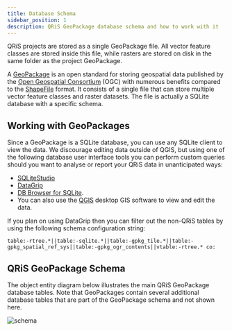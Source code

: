 ```yaml
---
title: Database Schema
sidebar_position: 1
description: QRiS GeoPackage database schema and how to work with it
---
```


QRiS projects are stored as a single GeoPackage file. All vector feature classes are stored inside this file, while rasters are stored on disk in the same folder as the project GeoPackage.

A [GeoPackage](https://www.geopackage.org/) is an open standard for storing geospatial data published by the [Open Geospatial Consortium](https://www.ogc.org/) (OGC) with numerous benefits compared to the [ShapeFile](http://switchfromshapefile.org/) format. It consists of a single file that can store multiple vector feature classes and raster datasets. The file is actually a SQLite database with a specific schema. 

## Working with GeoPackages

Since a GeoPackage is a SQLite database, you can use any SQLite client to view the data. We discourage editing data outside of QGIS, but using one of the following database user interface tools you can perform custom queries should you want to analyse or report your QRiS data in unanticipated ways:

- [SQLiteStudio](https://sqlitestudio.pl)
- [DataGrip](https://www.jetbrains.com/datagrip/)
- [DB Browser for SQLite](https://sqlitebrowser.org/). 
- You can also use the [QGIS](https://qgis.org/en/site/) desktop GIS software to view and edit the data.

If you plan on using DataGrip then you can filter out the non-QRiS tables by using the following schema configuration string:

```
table:-rtree.*||table:-sqlite.*||table:-gpkg_tile.*||table:-gpkg_spatial_ref_sys||table:-gpkg_ogr_contents||vtable:-rtree.* co:
```

## QRiS GeoPackage Schema

The object entity diagram below illustrates the main QRiS GeoPackage database tables. Note that GeoPackages contain several additional database tables that are part of the GeoPackage schema and not shown here.

![schema](https://docs.google.com/drawings/d/e/2PACX-1vTkgfxqiUnx6Xe-KqTiKStvPtAALcuAXpHjqUMAF1zbRo6O_EzjHGYJb6TtE8r4W_WaNeNpCbv9nTjJ/pub?w=1308&h=1103)


